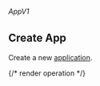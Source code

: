 ###### *AppV1*

## Create App

Create a new [application](https://hathora.dev/docs/concepts/hathora-entities#application).

{/* render operation */}
